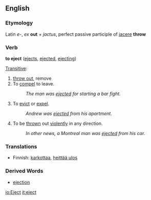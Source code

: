 ==English==

===Etymology===
Latin ''e-'', ''ex''  '''out''' + ''jactus'', perfect passive participle of [[jacere]] '''throw'''

===Verb===
'''to eject'''  ([[ejects]], [[ejected]], [[ejecting]])

[[Transitive]]:
# [[throw out]], remove
# To [[compel]] to leave.
#: ''The man was [[ejected]] for starting a bar fight.''
# To [[evict]] or [[expel]].
#: ''Andrew was [[ejected]] from his apartment.''
# To be [[thrown]] out [[violently]] in any direction. 
#: ''In other news, a Montreal man was [[ejected]] from his car.''

===Translations===
*Finnish: [[karkottaa]], [[heittää ulos]]

===Derived Words===
*[[ejection]]

[[io:Eject]]
[[it:eject]]